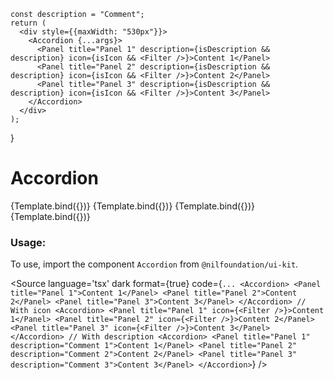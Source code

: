 
<Meta
    title="Disclosure/Accordion"
    component={Accordion}
/>

    const description = "Comment";
    return (
      <div style={{maxWidth: "530px"}}>
        <Accordion {...args}>
          <Panel title="Panel 1" description={isDescription && description} icon={isIcon && <Filter />}>Content 1</Panel>
          <Panel title="Panel 2" description={isDescription && description} icon={isIcon && <Filter />}>Content 2</Panel>
          <Panel title="Panel 3" description={isDescription && description} icon={isIcon && <Filter />}>Content 3</Panel>
        </Accordion>
      </div>
    );
}

# Accordion


<Canvas isColumn>
  <Story name="Base" args={{}}>
      {Template.bind({})}
  </Story>
  <Story name="Without accordion" args={{accordion: false}}>
      {Template.bind({})}
  </Story>
  <Story name="With icon" args={{isIcon: true}}>
      {Template.bind({})}
  </Story>
  <Story name="With Description" args={{isDescription: true}}>
      {Template.bind({})}
  </Story>
</Canvas>

<ArgsTable of={Accordion} />

### Usage:

To use, import the component `Accordion` from `@nilfoundation/ui-kit`.

<Source
  language='tsx'
  dark
  format={true}
  code={`
        ...
        <Accordion>
            <Panel title="Panel 1">Content 1</Panel>
            <Panel title="Panel 2">Content 2</Panel>
            <Panel title="Panel 3">Content 3</Panel>
        </Accordion>
        // With icon
        <Accordion>
            <Panel title="Panel 1" icon={<Filter />}>Content 1</Panel>
            <Panel title="Panel 2" icon={<Filter />}>Content 2</Panel>
            <Panel title="Panel 3" icon={<Filter />}>Content 3</Panel>
        </Accordion>
        // With description
        <Accordion>
            <Panel title="Panel 1" description="Comment 1">Content 1</Panel>
            <Panel title="Panel 2" description="Comment 2">Content 2</Panel>
            <Panel title="Panel 3" description="Comment 3">Content 3</Panel>
        </Accordion>
  `}
/>


